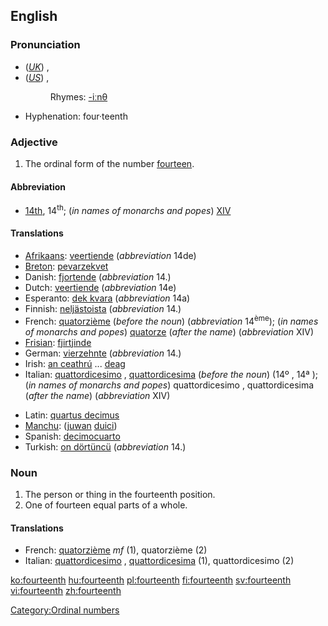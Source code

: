 ==English==

===Pronunciation===
*(''[[Received Pronunciation|UK]]'') {{IPA|/ˌfɔːˈtiːnθ/}}, {{SAMPA|/%fO:"ti:nT/}}
*(''[[General American|US]]'') {{IPA|/ˌfɔɹˈtiːnθ/}}, {{SAMPA|/%fOr"ti:nT/}}
*:Rhymes: [[Rhymes:English:-iːnθ|-iːnθ]]
*Hyphenation: four·teenth

===Adjective===
{{en-adj|-}}
# The ordinal form of the number [[fourteen]].

====Abbreviation====
* [[14th]], 14<sup>th</sup>; (''in names of monarchs and popes'') [[XIV]]

====Translations====
{{top}}
*[[Afrikaans]]: [[veertiende]] (''abbreviation'' 14de)
*[[Breton]]: [[pevarzekvet]]
*Danish: [[fjortende]] (''abbreviation'' 14.)
*Dutch: [[veertiende]] (''abbreviation'' 14e)
*Esperanto: [[dek kvara]] (''abbreviation'' 14a)
*Finnish: [[neljästoista]] (''abbreviation'' 14.)
*French: [[quatorzième]] (''before the noun'') (''abbreviation'' 14<sup>ème</sup>); (''in names of monarchs and popes'') [[quatorze]] (''after the name'') (''abbreviation'' XIV)
*[[Frisian]]: [[fjirtjinde]]
*German: [[vierzehnte]] (''abbreviation'' 14.)
*Irish: [[an ceathrú]] ... [[deag]]
*Italian: [[quattordicesimo]] {{m}}, [[quattordicesima]] {{f}} (''before the noun'') (14º {{m}}, 14ª {{f}}); (''in names of monarchs and popes'') quattordicesimo {{m}}, quattordicesima {{f}} (''after the name'') (''abbreviation'' XIV)
{{mid}}
*Latin: [[quartus decimus]]
*[[Manchu]]: ([[juwan]] [[duici]])
*Spanish: [[decimocuarto]]
*Turkish: [[on dörtüncü]] (''abbreviation'' 14.)
{{bottom}}

===Noun===
{{en-noun}}

# The person or thing in the fourteenth position.
# One of fourteen equal parts of a whole.

====Translations====

*French: [[quatorzième]] ''mf'' (1), quatorzième {{m}} (2)
*Italian: [[quattordicesimo]] {{m}}, [[quattordicesima]] {{f}} (1), quattordicesimo {{m}} (2)

[[Category:Ordinal numbers]]

[[ko:fourteenth]]
[[hu:fourteenth]]
[[pl:fourteenth]]
[[fi:fourteenth]]
[[sv:fourteenth]]
[[vi:fourteenth]]
[[zh:fourteenth]]